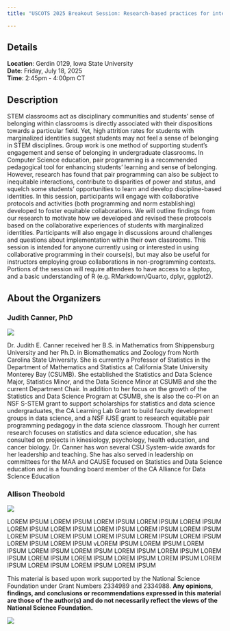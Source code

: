 ```yaml
---
title: "USCOTS 2025 Breakout Session: Research-based practices for integrating pair programming in the classroom"

---
```



## Details

**Location**: Gerdin 0129, Iowa State University  
**Date**: Friday, July 18, 2025  
**Time**: 2:45pm - 4:00pm CT  



## Description

STEM classrooms act as disciplinary communities and students’ sense of belonging within classrooms is directly associated with their dispositions towards a particular field. Yet, high attrition rates for students with marginalized identities suggest students may not feel a sense of belonging in STEM disciplines. Group work is one method of supporting student’s engagement and sense of belonging in undergraduate classrooms. In Computer Science education, pair programming is a recommended pedagogical tool for enhancing students’ learning and sense of belonging. However, research has found that pair programming can also be subject to inequitable interactions, contribute to disparities of power and status, and squelch some students’ opportunities to learn and develop discipline-based identities. In this session, participants will engage with collaborative protocols and activities (both programming and norm establishing) developed to foster equitable collaborations. We will outline findings from our research to motivate how we developed and revised these protocols based on the collaborative experiences of students with marginalized identities. Participants will also engage in discussions around challenges and questions about implementation within their own classrooms. This session is intended for anyone currently using or interested in using collaborative programming in their course(s), but may also be useful for instructors employing group collaborations in non-programming contexts. Portions of the session will require attendees to have access to a laptop, and a basic understanding of R (e.g. RMarkdown/Quarto, dplyr, ggplot2).


## About the Organizers

### Judith Canner, PhD

::: {layout="[[30,70]]]"}

![](images/Canner_Judith_full.jpg){fig-align="left" fig-alt="A picture of Judith Canner"}

Dr. Judith E. Canner received her B.S. in Mathematics from Shippensburg University and her Ph.D. in Biomathematics and Zoology from North Carolina State University.  She is currently a Professor of Statistics in the Department of Mathematics and Statistics at California State University Monterey Bay (CSUMB). She established the Statistics and Data Science Major, Statistics Minor, and the Data Science Minor at CSUMB and she the current Department Chair.  In addition to her focus on the growth of the Statistics and Data Science Program at CSUMB, she is also the co-PI on an NSF S-STEM grant to support scholarships for statistics and data science undergraduates, the CA Learning Lab Grant to build faculty development groups in data science, and a NSF iUSE grant to research equitable pair programming pedagogy in the data science classroom. Though her current research focuses on statistics and data science education, she has consulted on projects in kinesiology, psychology, health education, and cancer biology. Dr. Canner has won several CSU System-wide awards for her leadership and teaching. She has also served in leadership on committees for the MAA and CAUSE focused on Statistics and Data Science education and is a founding board member of the CA Alliance for Data Science Education

:::


### Allison Theobold

::: {layout="[[30,70]]]"}

![](images/Allison_Theobold.jpg){fig-align="left" fig-alt="A picture of Allison Theobold"}

LOREM IPSUM LOREM IPSUM LOREM IPSUM LOREM IPSUM LOREM IPSUM LOREM IPSUM LOREM IPSUM LOREM IPSUM LOREM IPSUM LOREM IPSUM LOREM IPSUM LOREM IPSUM LOREM IPSUM LOREM IPSUM LOREM IPSUM LOREM IPSUM LOREM IPSUM vLOREM IPSUM LOREM IPSUM LOREM IPSUM LOREM IPSUM LOREM IPSUM LOREM IPSUM LOREM IPSUM LOREM IPSUM LOREM IPSUM LOREM IPSUM LOREM IPSUM LOREM IPSUM LOREM IPSUM LOREM IPSUM LOREM IPSUM LOREM IPSUM 
:::








::: {.callout-note}

This material is based upon work supported by the National Science Foundation under Grant Numbers 2334989 and 2334988. **Any opinions, findings, and conclusions or recommendations expressed in this material are those of the author(s) and do not necessarily reflect the views of the National Science Foundation.**

![](images/NSF_Official_logo_High_Res_1200ppi.png){fig-align="left" fig-alt="NSF logo featuring a blue globe with white NSF letters in front, surrounded by a gold gear-like border."}

:::
